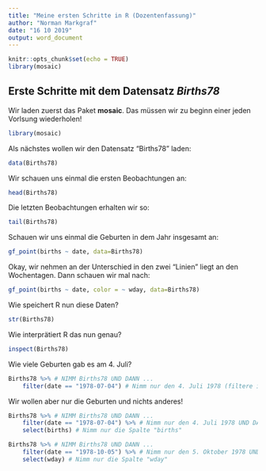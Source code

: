 ```yaml
---
title: "Meine ersten Schritte in R (Dozentenfassung)"
author: "Norman Markgraf"
date: "16 10 2019"
output: word_document
---
```


```r
knitr::opts_chunk$set(echo = TRUE)
library(mosaic)
```

## Erste Schritte mit dem Datensatz *Births78*


Wir laden zuerst das Paket **mosaic**. Das müssen wir zu beginn einer jeden Vorlsung wiederholen!

```r
library(mosaic)
```

Als nächstes wollen wir den Datensatz "Births78" laden:

```r
data(Births78)
```

Wir schauen uns einmal die ersten Beobachtungen an:
```r
head(Births78)
```

Die letzten Beobachtungen erhalten wir so:
```r
tail(Births78)
```

Schauen wir uns einmal die Geburten in dem Jahr insgesamt an:

```r
gf_point(births ~ date, data=Births78)
```

Okay, wir nehmen an der Unterschied in den zwei "Linien" liegt an den Wochentagen. Dann schauen wir mal nach:

```r
gf_point(births ~ date, color = ~ wday, data=Births78)
```

Wie speichert R nun diese Daten?

```r
str(Births78)
```

Wie interprätiert R das nun genau?

```r
inspect(Births78)
```

Wie viele Geburten gab es am 4. Juli?

```r
Births78 %>% # NIMM Births78 UND DANN ...
    filter(date == "1978-07-04") # Nimm nur den 4. Juli 1978 (filtere ihn also heraus)
```

Wir wollen aber nur die Geburten und nichts anderes!

```r
Births78 %>% # NIMM Births78 UND DANN ...
    filter(date == "1978-07-04") %>% # Nimm nur den 4. Juli 1978 UND DANN ...
    select(births) # Nimm nur die Spalte "births" 

```

```r
Births78 %>% # NIMM Births78 UND DANN ...
    filter(date == "1978-10-05") %>% # Nimm nur den 5. Oktober 1978 UND DANN ...
    select(wday) # Nimm nur die Spalte "wday" 

```

